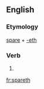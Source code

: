 ==English==

===Etymology===
[[spare]] + [[-eth]]

===Verb===
{{en-verb form}}

# {{en-archaic third-person singular of|spare}}

[[fr:spareth]]